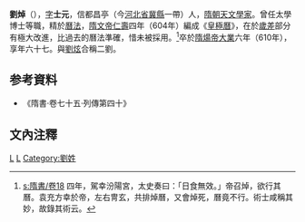 '''劉焯'''（{{bd|544年||610年|catIdx=L劉}}），[[表字|字]]'''士元'''，信都昌亭（今[[河北省|河北省]][[冀州市|冀縣]]一帶）人，[[隋朝|隋朝]][[天文學家|天文學家]]。曾任太學博士等職，精於[[曆法|曆法]]，[[隋文帝|隋文帝]][[仁壽_(楊堅)|仁壽]]四年（604年）編成《[[皇極曆|皇極曆]]》，在於[[歲差|歲差]]部分有極大改進，比過去的曆法準確，惜未被採用。<ref>[[s:隋書/卷18|s:隋書/卷18]] 四年，駕幸汾陽宮，太史奏曰：「日食無效。」帝召焯，欲行其曆。袁充方幸於帝，左右冑玄，共排焯曆，又會焯死，曆竟不行。術士咸稱其妙，故錄其術云。</ref>卒於[[隋煬帝|隋煬帝]][[大業_(年號)|大業]]六年（610年），享年六十七。與[[劉炫|劉炫]]合稱二劉。

== 参考資料 ==
*《隋書·卷七十五·列傳第四十》

== 文內注釋 ==
{{reflist}}

[[Category:中国天文学家|L]]
[[Category:隋朝人|L]]
[[Category:劉姓|Category:劉姓]]